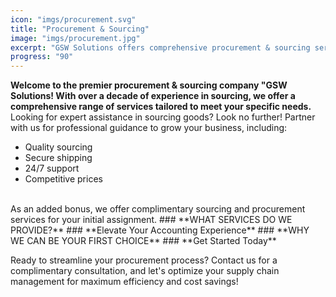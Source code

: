 ```yaml
---
icon: "imgs/procurement.svg"
title: "Procurement & Sourcing"
image: "imgs/procurement.jpg"
excerpt: "GSW Solutions offers comprehensive procurement & sourcing services, including product sourcing, private labeling, photography, quality control, dropshipping, and Amazon FBA shipping."
progress: "90"
---
```


**Welcome to the premier procurement & sourcing company "GSW Solutions! With over a decade of experience in sourcing, we offer a comprehensive range of services tailored to meet your specific needs.**
<br />
Looking for expert assistance in sourcing goods? Look no further! Partner with us for professional guidance to grow your business, including:
<br />
- Quality sourcing
- Secure shipping
- 24/7 support
- Competitive prices
<br />
As an added bonus, we offer complimentary sourcing and procurement services for your initial assignment.
### **WHAT SERVICES DO WE PROVIDE?**
<WidgetsImg client:load />
### **Elevate Your Accounting Experience**
<WidgetsIcon client:load />
### **WHY WE CAN BE YOUR FIRST CHOICE**
<WidgetsIcon2 client:load />
### **Get Started Today**
<p class="w-full text-center mt-4">Ready to streamline your procurement process? Contact us for a complimentary consultation, and let's optimize your supply chain management for maximum efficiency and cost savings!</p>
